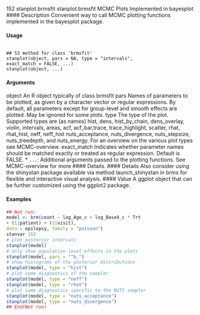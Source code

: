 152 stanplot.brmsfit
stanplot.brmsfit MCMC Plots Implemented in bayesplot
#### Description 
Convenient way to call MCMC plotting functions implemented in the bayesplot package.

#### Usage
<pre><code>
## S3 method for class 'brmsfit'
stanplot(object, pars = NA, type = "intervals",
exact_match = FALSE, ...)
stanplot(object, ...)
</code></pre>
#### Arguments

object An R object typically of class brmsfit
pars Names of parameters to be plotted, as given by a character vector or regular expressions.
By default, all parameters except for group-level and smooth effects
are plotted. May be ignored for some plots.
type The type of the plot. Supported types are (as names) hist, dens, hist_by_chain,
dens_overlay, violin, intervals, areas, acf, acf_bar,trace, trace_highlight,
scatter, rhat, rhat_hist, neff, neff_hist nuts_acceptance, nuts_divergence,
nuts_stepsize, nuts_treedepth, and nuts_energy. For an overview on the
various plot types see MCMC-overview.
exact_match Indicates whether parameter names should be matched exactly or treated as regular
expression. Default is FALSE.
* ``...``: Additional arguments
 passed to the plotting functions. See MCMC-overview for
more #### Details.
#### Details
Also consider using the shinystan package available via method launch_shinystan in brms for
flexible and interactive visual analysis.
#### Value
A ggplot object that can be further customized using the ggplot2 package.

#### Examples 
```r
## Not run:
model <- brm(count ~ log_Age_c + log_Base4_c * Trt
+ (1|patient) + (1|visit),
data = epilepsy, family = "poisson")
stanvar 153
# plot posterior intervals
stanplot(model)
# only show population-level effects in the plots
stanplot(model, pars = "^b_")
# show histograms of the posterior distributions
stanplot(model, type = "hist")
# plot some diagnostics of the sampler
stanplot(model, type = "neff")
stanplot(model, type = "rhat")
# plot some diagnostics specific to the NUTS sampler
stanplot(model, type = "nuts_acceptance")
stanplot(model, type = "nuts_divergence")
## End(Not run)
```

